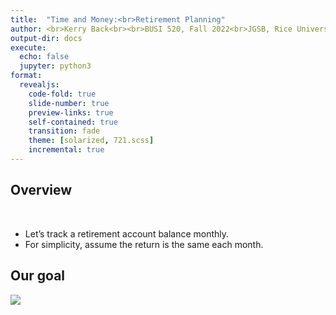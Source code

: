 ```yaml
---
title:  "Time and Money:<br>Retirement Planning"
author: <br>Kerry Back<br><br>BUSI 520, Fall 2022<br>JGSB, Rice University
output-dir: docs
execute:
  echo: false
  jupyter: python3
format: 
  revealjs:
    code-fold: true
    slide-number: true
    preview-links: true
    self-contained: true
    transition: fade
    theme: [solarized, 721.scss]
    incremental: true
---
```


 
## Overview

<br>

- Let's track a retirement account balance monthly.
- For simplicity, assume the return is the same each month.

## Our goal

<img src="https://s3.amazonaws.com/media-p.slid.es/uploads/2139731/images/9558894/sleepingwell.jpg">




